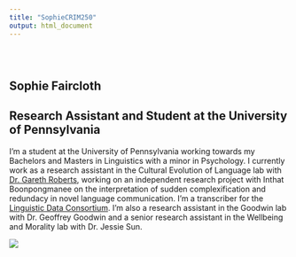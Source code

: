 ```yaml
---
title: "SophieCRIM250"
output: html_document
---
```


<style type="text/css">
.title {
  display: none;
}

#getting-started img {
  margin-right: 10px;
}

</style>

<div class="row" style="padding-top: 30px;">
<div class="col-sm-6">

# **Sophie Faircloth**

## Research Assistant and Student at the University of Pennsylvania

I'm a student at the University of Pennsylvania working towards my Bachelors and Masters in Linguistics with a minor in Psychology. I currently work as a research assistant in the Cultural Evolution of Language lab with [Dr. Gareth Roberts](https://www.drgarethroberts.com), working on an independent research project with Inthat Boonpongmanee on the interpretation of sudden complexification and redundacy in novel language communication. 
I'm a transcriber for the [Linguistic Data Consortium](https://www.ldc.upenn.edu).
I'm also a research assistant in the Goodwin lab with Dr. Geoffrey Goodwin and a senior research assistant in the Wellbeing and Morality lab with Dr. Jessie Sun.


</div>
<div class="col-sm-6">


![](https://www.curf.upenn.edu/sites/default/files/styles/resource_grid_320x215/public/faircloth.jpg?itok=MHKIBRuL&c=e76fe8821d285a1b83be307a64b537f8)
</a>
</div>
